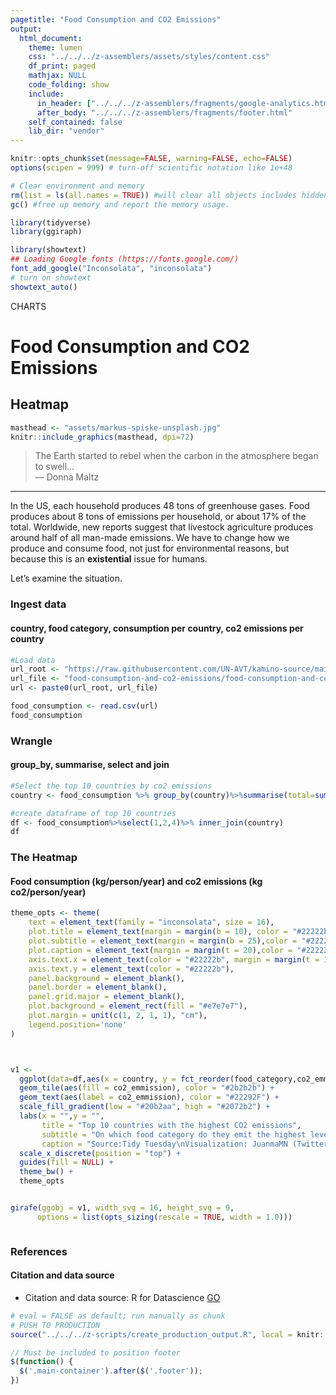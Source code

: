 ```yaml
---
pagetitle: "Food Consumption and CO2 Emissions"
output:
  html_document:
    theme: lumen
    css: "../../../z-assemblers/assets/styles/content.css"
    df_print: paged
    mathjax: NULL
    code_folding: show
    include:
      in_header: ["../../../z-assemblers/fragments/google-analytics.html", "../../../z-assemblers/fragments/header.html"]
      after_body: "../../../z-assemblers/fragments/footer.html"
    self_contained: false
    lib_dir: "vendor"
---
```


```r

knitr::opts_chunk$set(message=FALSE, warning=FALSE, echo=FALSE)
options(scipen = 999) # turn-off scientific notation like 1e+48

# Clear environment and memory
rm(list = ls(all.names = TRUE)) #will clear all objects includes hidden objects.
gc() #free up memory and report the memory usage.

library(tidyverse)
library(ggiraph)

library(showtext)
## Loading Google fonts (https://fonts.google.com/)
font_add_google("Inconsolata", "inconsolata")
# turn on showtext
showtext_auto()

```


<div class="activity">
CHARTS  
</div>

# Food Consumption and CO2 Emissions
## Heatmap


```r

masthead <- "assets/markus-spiske-unsplash.jpg"
knitr::include_graphics(masthead, dpi=72)

```

> The Earth started to rebel when the carbon in the atmosphere began to swell...\
--- Donna Maltz\

***

In the US, each household produces 48 tons of greenhouse gases. Food produces about 8 tons of emissions per household, or about 17% of the total. Worldwide, new reports suggest that livestock agriculture produces around half of all man-made emissions. We have to change how we produce and consume food, not just for environmental reasons, but because this is an __existential__ issue for humans.

Let's examine the situation.

### Ingest data
#### country, food category, consumption per country, co2 emissions per country


```r

#Load data
url_root <- "https://raw.githubusercontent.com/UN-AVT/kamino-source/main/sources/0-shared/data/"
url_file <- "food-consumption-and-co2-emissions/food-consumption-and-co2-emissions.csv"
url <- paste0(url_root, url_file)

food_consumption <- read.csv(url)
food_consumption

```

### Wrangle
#### group_by, summarise, select and join

```r

#Select the top 10 countries by co2 emissions
country <- food_consumption %>% group_by(country)%>%summarise(total=sum(co2_emmission))%>%top_n(10)%>%select(1)

#create dataframe of top 10 countries
df <- food_consumption%>%select(1,2,4)%>% inner_join(country)
df

```


### The Heatmap
#### Food consumption (kg/person/year) and co2 emissions (kg co2/person/year)


```r

theme_opts <- theme(
    text = element_text(family = "inconsolata", size = 16), 
    plot.title = element_text(margin = margin(b = 10), color = "#22222b",face = "bold",size = 17),
    plot.subtitle = element_text(margin = margin(b = 25),color = "#22222b", size = 12),
    plot.caption = element_text(margin = margin(t = 20),color = "#22222b", size = 10),
    axis.text.x = element_text(color = "#22222b", margin = margin(t = 15)),
    axis.text.y = element_text(color = "#22222b"),
    panel.background = element_blank(),
    panel.border = element_blank(),
    panel.grid.major = element_blank(),
    plot.background = element_rect(fill = "#e7e7e7"),
    plot.margin = unit(c(1, 2, 1, 1), "cm"),
    legend.position='none'
)



v1 <-  
  ggplot(data=df,aes(x = country, y = fct_reorder(food_category,co2_emmission))) +
  geom_tile(aes(fill = co2_emmission), color = "#2b2b2b") +
  geom_text(aes(label = co2_emmission), color = "#22292F") +
  scale_fill_gradient(low = "#20b2aa", high = "#2072b2") +
  labs(x = "",y = "",
       title = "Top 10 countries with the highest CO2 emissions",
       subtitle = "On which food category do they emit the highest level of CO2?",
       caption = "Source:Tidy Tuesday\nVisualization: JuanmaMN (Twitter @Juanma_MN)") +
  scale_x_discrete(position = "top") +
  guides(fill = NULL) +
  theme_bw() +
  theme_opts


girafe(ggobj = v1, width_svg = 16, height_svg = 9,
      options = list(opts_sizing(rescale = TRUE, width = 1.0)))



```

### References
#### Citation and data source

* Citation and data source: R for Datascience [GO](https://github.com/rfordatascience/tidytuesday/tree/master/data/2020/2020-02-18){target="_blank"}


```r

# eval = FALSE as default; run manually as chunk
# PUSH TO PRODUCTION
source("../../../z-scripts/create_production_output.R", local = knitr::knit_global())

```


```js

// Must be included to position footer
$(function() {
  $('.main-container').after($('.footer'));
})

```

